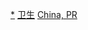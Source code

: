 {{Navbox
|name = 中国卫生
|title = [[中華人民共和國醫療衛生]]
|state = {{{state<includeonly>|collapsed</includeonly>}}}
|bodyclass = hlist
|image = 

|group1 = 概况
|list1 = 
* [[中国大陆人口|人口]]
* [[中华人民共和国医疗卫生史|卫生史]]
** [[爱国卫生运动]]
** [[赤脚医生]]
* [[中華人民共和國醫療體制改革|医疗体制改革]]
* [[中国医疗保障|医疗保险]]
* [[中國婦女健康事務|女性健康]]
* {{tsl|en|Health informatics in China|中华人民共和国卫生信息学|卫生信息学}}
* [[中国红十字会]]
* [[中华人民共和国预防接种|预防接种]]
* [[中国给排水现状|供水与卫生]]
* [[Template:中国动物卫生|动物卫生]]

|group2=[[医学]]与[[制药工程|制药]]
|list2=
* {{tsl|en|Medicine in China|中华人民共和国医学|医学}}
* [[中医学]]
* {{tsl|en|Pharmacy in China|中华人民共和国药学|药学}}
* [[中华人民共和国制药业|制药业]]
* {{tsl|en|Biotechnology industry in China|中华人民共和国生物技术|生物技术}} 
* [[:Category:中国医学院校|医学院校]]
* [[中国医院等级|医院等级]]
** [[三级甲等医院]]

|group3 = [[中華人民共和國政府|政府部门]]
|list3 = 
{{Navbox subgroup
|group1= [[中国大陆|內地]]
|list1 = 
* [[中华人民共和国国家卫生健康委员会|国家卫生健康委员会]]
** [[国家中医药管理局]]
** [[国家疾病预防控制局]]
** [[中国疾病预防控制中心]]
* [[国家医疗保障局]]
* [[国家药品监督管理局]]
* [[中华人民共和国海关总署|海关总署]]
* [[公安部食品药品犯罪侦查局]]

|group2 = 特区
|list2  = 
* [[衞生署 (香港)|香港卫生署]]
* [[澳門特別行政區政府衛生局|澳門衛生局]]
}}

|group4 = [[法定傳染病]]
|list4 = 
{{Navbox subgroup
|group1= 甲类
|list1 = 
* [[鼠疫]]
* [[霍乱]]

|group2 = 乙类
|list2 = 
* [[嚴重急性呼吸系統綜合症|传染性非典型肺炎]]<sup>{{线路名|#D22630<!--参甲-->}}</sup>{{Small|[[嚴重急性呼吸系統綜合症疫情|（防治情况）]]}}
* [[艾滋病]]{{Small|[[中国大陆艾滋病情况|（防治情况）]]}}
* [[肝炎|病毒性肝炎]]
* [[脊髓灰质炎]]
* [[禽流感|人感染高致病性禽流感]]<sup>{{线路名|#0092BC<!--原参甲-->}}</sup>
* [[麻疹]]
* [[病毒性出血熱|流行性出血热]]
* [[狂犬病]]
* [[流行性乙型脑炎]]
* [[骨痛熱症|登革热]]
* [[炭疽病]]<sup>{{线路名|#D22630<!--参甲-->}}</sup>
* [[痢疾|细菌性和阿米巴性痢疾]]
* [[肺结核]]
* [[伤寒]]和[[副傷寒]]
* [[腦膜炎雙球菌疫苗|流行性脑脊髓膜炎]]
* [[百日咳]]
* [[白喉]]
* [[破伤风|新生儿破伤风]]
* [[猩红热]]
* [[布魯氏菌病]]
* [[淋病]]
* [[梅毒]]
* [[鉤端螺旋體病]]
* [[血吸虫病]]
* [[疟疾]]
* <s>[[甲型流感病毒H1N1亞型|甲型H1N1流感]]</s><sup>{{线路名|#0092BC<!--原参甲-->}}</sup>{{Small|[[2009年H1N1流感大流行各國疫情及反應|（防治情况）]]}}
* [[甲型流感病毒H7N9亞型|人感染H7N9禽流感]]
* [[2019冠状病毒病|<!-- 使用大陆法定名称 -->新型冠状病毒肺炎]]<sup>{{线路名|#D22630<!--参甲-->}}</sup>{{Small|[[2019冠状病毒病中国大陆疫情|（防治情况）]]}}
}}

|group6 = 健康问题
|list6 = 
* {{tsl|en|Cardiovascular disease in China|中华人民共和国的心血管疾病情况|心血管疾病情况}}
* [[中國的慢性病|慢性病情况]]
* [[中华人民共和国环境污染|环境污染问题]]
* [[中华人民共和国食品安全|食品安全问题]]
* [[中国非法毒品贸易|非法毒品贸易问题]]
* [[中国器官移植|器官移植]] 
* {{tsl|en|Vegetarianism in China|中国的素食主义|素食主义发展}}
* [[中华人民共和国贫困问题|贫困问题]]
* [[中国大陆的性服务业|性服务业]]
* [[中国大陆疫苗乱象|疫苗行业乱象]]
* [[中國吸菸問題|烟草控制]]
* [[医闹|针对医生的暴力]]

|group7 = 研究
|list7 = 
* [[中华人民共和国各省级行政区预期寿命列表|各省区预期寿命]]
* [[中国-康奈尔-牛津计划]]（[[救命飲食:中國健康調查報告|中国的研究]]）
* {{tsl|en|China Health and Nutrition Survey|中国健康与营养调查}}
* [[中国家庭追踪调查]]
* {{tsl|en|China Health and Retirement Longitudinal Study|中国健康与养老追踪调查}}

|below = <sup>{{线路名|#D22630<!--参甲-->}}</sup>：当前正在采取甲类传染病预防控制措施的法定乙类传染病（炭疽仅限肺炭疽）。<br><sup>{{线路名|#0092BC<!--原参甲-->}}</sup>：曾经采取甲类传染病预防控制措施、现已解除的法定乙类传染病。<s>删除线</s>：已降为丙类的原法定乙类传染病。
}}<noinclude>

{{collapsible option}}

[[Category:中华人民共和国卫生|*]]
[[Category:中华人民共和国导航模板|卫生]]
[[Category:各国卫生导航模板|China, PR]]
</noinclude>